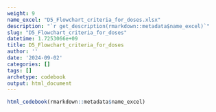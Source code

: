 ```yaml
---
weight: 9
name_excel: "D5_Flowchart_criteria_for_doses.xlsx"
description: "`r get_description(rmarkdown::metadata$name_excel)`"
slug: "D5_Flowchart_criteria_for_doses"
datetime: 1.7253066e+09
title: D5_Flowchart_criteria_for_doses
author: ''
date: '2024-09-02'
categories: []
tags: []
archetype: codebook
output: html_document
---
```


```r
html_codebook(rmarkdown::metadata$name_excel)
```
